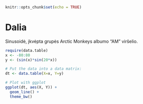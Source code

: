 ```r
knitr::opts_chunk$set(echo = TRUE)
```


# Dalia

Sinusoidė, įkvėpta grupės Arctic Monkeys albumo "AM" viršelio.


```r
require(data.table)
x <- -80:80
y <- (sin(x)*sin(20*x))

# Put the data into a data matrix:
dt <- data.table(X=x, Y=y)

# Plot with ggplot
ggplot(dt, aes(X, Y)) + 
  geom_line() + 
  theme_bw()
```



